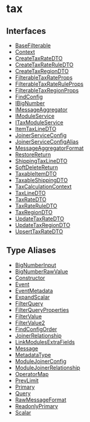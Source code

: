 
# tax

## Interfaces

- [BaseFilterable](../../tax/interfaces/tax.BaseFilterable/page.mdx)
- [Context](../../tax/interfaces/tax.Context/page.mdx)
- [CreateTaxRateDTO](../../tax/interfaces/tax.CreateTaxRateDTO/page.mdx)
- [CreateTaxRateRuleDTO](../../tax/interfaces/tax.CreateTaxRateRuleDTO/page.mdx)
- [CreateTaxRegionDTO](../../tax/interfaces/tax.CreateTaxRegionDTO/page.mdx)
- [FilterableTaxRateProps](../../tax/interfaces/tax.FilterableTaxRateProps/page.mdx)
- [FilterableTaxRateRuleProps](../../tax/interfaces/tax.FilterableTaxRateRuleProps/page.mdx)
- [FilterableTaxRegionProps](../../tax/interfaces/tax.FilterableTaxRegionProps/page.mdx)
- [FindConfig](../../tax/interfaces/tax.FindConfig/page.mdx)
- [IBigNumber](../../tax/interfaces/tax.IBigNumber/page.mdx)
- [IMessageAggregator](../../tax/interfaces/tax.IMessageAggregator/page.mdx)
- [IModuleService](../../tax/interfaces/tax.IModuleService/page.mdx)
- [ITaxModuleService](../../tax/interfaces/tax.ITaxModuleService/page.mdx)
- [ItemTaxLineDTO](../../tax/interfaces/tax.ItemTaxLineDTO/page.mdx)
- [JoinerServiceConfig](../../tax/interfaces/tax.JoinerServiceConfig/page.mdx)
- [JoinerServiceConfigAlias](../../tax/interfaces/tax.JoinerServiceConfigAlias/page.mdx)
- [MessageAggregatorFormat](../../tax/interfaces/tax.MessageAggregatorFormat/page.mdx)
- [RestoreReturn](../../tax/interfaces/tax.RestoreReturn/page.mdx)
- [ShippingTaxLineDTO](../../tax/interfaces/tax.ShippingTaxLineDTO/page.mdx)
- [SoftDeleteReturn](../../tax/interfaces/tax.SoftDeleteReturn/page.mdx)
- [TaxableItemDTO](../../tax/interfaces/tax.TaxableItemDTO/page.mdx)
- [TaxableShippingDTO](../../tax/interfaces/tax.TaxableShippingDTO/page.mdx)
- [TaxCalculationContext](../../tax/interfaces/tax.TaxCalculationContext/page.mdx)
- [TaxLineDTO](../../tax/interfaces/tax.TaxLineDTO/page.mdx)
- [TaxRateDTO](../../tax/interfaces/tax.TaxRateDTO/page.mdx)
- [TaxRateRuleDTO](../../tax/interfaces/tax.TaxRateRuleDTO/page.mdx)
- [TaxRegionDTO](../../tax/interfaces/tax.TaxRegionDTO/page.mdx)
- [UpdateTaxRateDTO](../../tax/interfaces/tax.UpdateTaxRateDTO/page.mdx)
- [UpdateTaxRegionDTO](../../tax/interfaces/tax.UpdateTaxRegionDTO/page.mdx)
- [UpsertTaxRateDTO](../../tax/interfaces/tax.UpsertTaxRateDTO/page.mdx)

## Type Aliases

- [BigNumberInput](../../tax/types/tax.BigNumberInput/page.mdx)
- [BigNumberRawValue](../../tax/types/tax.BigNumberRawValue/page.mdx)
- [Constructor](../../tax/types/tax.Constructor/page.mdx)
- [Event](../../tax/types/tax.Event/page.mdx)
- [EventMetadata](../../tax/types/tax.EventMetadata/page.mdx)
- [ExpandScalar](../../tax/types/tax.ExpandScalar/page.mdx)
- [FilterQuery](../../tax/types/tax.FilterQuery/page.mdx)
- [FilterQueryProperties](../../tax/types/tax.FilterQueryProperties/page.mdx)
- [FilterValue](../../tax/types/tax.FilterValue/page.mdx)
- [FilterValue2](../../tax/types/tax.FilterValue2/page.mdx)
- [FindConfigOrder](../../tax/types/tax.FindConfigOrder/page.mdx)
- [JoinerRelationship](../../tax/types/tax.JoinerRelationship/page.mdx)
- [LinkModulesExtraFields](../../tax/types/tax.LinkModulesExtraFields/page.mdx)
- [Message](../../tax/types/tax.Message/page.mdx)
- [MetadataType](../../tax/types/tax.MetadataType/page.mdx)
- [ModuleJoinerConfig](../../tax/types/tax.ModuleJoinerConfig/page.mdx)
- [ModuleJoinerRelationship](../../tax/types/tax.ModuleJoinerRelationship/page.mdx)
- [OperatorMap](../../tax/types/tax.OperatorMap/page.mdx)
- [PrevLimit](../../tax/types/tax.PrevLimit/page.mdx)
- [Primary](../../tax/types/tax.Primary/page.mdx)
- [Query](../../tax/types/tax.Query/page.mdx)
- [RawMessageFormat](../../tax/types/tax.RawMessageFormat/page.mdx)
- [ReadonlyPrimary](../../tax/types/tax.ReadonlyPrimary/page.mdx)
- [Scalar](../../tax/types/tax.Scalar/page.mdx)
